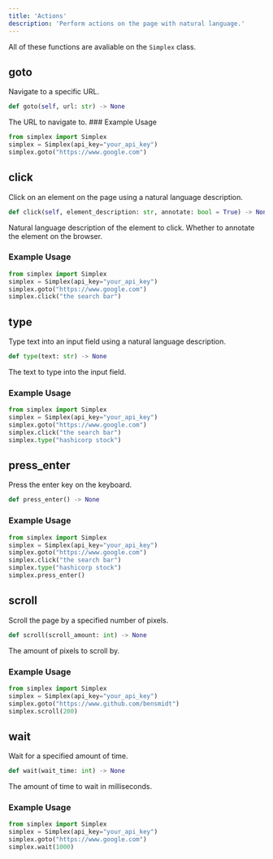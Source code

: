 ```yaml
---
title: 'Actions'
description: 'Perform actions on the page with natural language.'
---
```

All of these functions are avaliable on the `Simplex` class.
## goto
Navigate to a specific URL.

```python
def goto(self, url: str) -> None
```
<ParamField path="url" type="string" required>
  The URL to navigate to.
</ParamField>
### Example Usage

```python
from simplex import Simplex
simplex = Simplex(api_key="your_api_key")
simplex.goto("https://www.google.com")
```

## click
Click on an element on the page using a natural language description.

```python
def click(self, element_description: str, annotate: bool = True) -> None
```
<ParamField path="element_description" type="string" required>
  Natural language description of the element to click.
</ParamField>
<ParamField path="annotate" type="boolean" default="True">
  Whether to annotate the element on the browser.
</ParamField>

### Example Usage
```python
from simplex import Simplex
simplex = Simplex(api_key="your_api_key")
simplex.goto("https://www.google.com")
simplex.click("the search bar")
```

## type
Type text into an input field using a natural language description.

```python
def type(text: str) -> None
```
<ParamField path="text" type="string" required>
  The text to type into the input field.
</ParamField>

### Example Usage
```python
from simplex import Simplex
simplex = Simplex(api_key="your_api_key")
simplex.goto("https://www.google.com")
simplex.click("the search bar")
simplex.type("hashicorp stock")
```

## press_enter
Press the enter key on the keyboard.

```python
def press_enter() -> None
```

### Example Usage
```python
from simplex import Simplex
simplex = Simplex(api_key="your_api_key")
simplex.goto("https://www.google.com")
simplex.click("the search bar")
simplex.type("hashicorp stock")
simplex.press_enter()
```

## scroll
Scroll the page by a specified number of pixels.

```python
def scroll(scroll_amount: int) -> None
```
<ParamField path="scroll_amount" type="int" required>
  The amount of pixels to scroll by.
</ParamField>

### Example Usage
```python
from simplex import Simplex
simplex = Simplex(api_key="your_api_key")
simplex.goto("https://www.github.com/bensmidt")
simplex.scroll(200)
```

## wait
Wait for a specified amount of time.

```python
def wait(wait_time: int) -> None
```
<ParamField path="wait_time" type="int" required>
  The amount of time to wait in milliseconds.
</ParamField>

### Example Usage
```python
from simplex import Simplex
simplex = Simplex(api_key="your_api_key")
simplex.goto("https://www.google.com")
simplex.wait(1000)
```